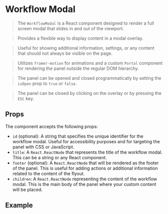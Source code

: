 
<Meta of={WorkflowModalStories} />

# Workflow Modal

> The `WorkflowModal` is a React component designed to render a full screen modal that slides in and out of the viewport.

> Provides a flexible way to display content in a modal overlay.

> Useful for showing additional information, settings, or any content that should not always be visible on the page.

> Utilizes `framer-motion` for animations and a custom `Portal` component for rendering the panel outside the regular DOM hierarchy.

> The panel can be opened and closed programmatically by setting the `isOpen` prop to `true` or `false`.

> The panel can be closed by clicking on the overlay or by pressing the `ESC` key.

<Canvas of={WorkflowModalStories.Default} />

## Props

The component accepts the following props:

- `id` (optional): A string that specifies the unique identifier for the workflow modal. Useful for accessibility purposes and for targeting the panel with CSS or JavaScript.
- `title`: A `React.ReactNode` that represents the title of the workflow modal. This can be a string or any React component.
- `footer` (optional): A `React.ReactNode` that will be rendered as the footer of the panel. This is useful for adding actions or additional information related to the content of the flyout.
- `children`: A `React.ReactNode` representing the content of the workflow modal. This is the main body of the panel where your custom content will be placed.

## Example

```jsx
import React, { useState } from 'react';
import { WorkflowModal } from '@stretto/cds-ui';

const MyComponent = () => {
  const [isOpen, setIsOpen] = useState(false);

  return (
    <>
      <button onClick={() => setIsOpen(true)}>Open Panel</button>
      <WorkflowModal id="my-flyout-panel" title="My Panel Title" isOpen={isOpen} onClose={() => setIsOpen(false)}>
        <p>This is the content of my workflow modal.</p>
      </WorkflowModal>
    </>
  );
};
```
